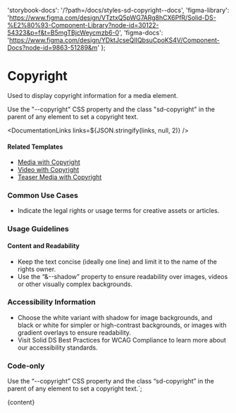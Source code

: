 

  'storybook-docs': '/?path=/docs/styles-sd-copyright--docs',
  'figma-library':
    'https://www.figma.com/design/VTztxQ5pWG7ARg8hCX6PfR/Solid-DS-%E2%80%93-Component-Library?node-id=30122-54323&p=f&t=B5mgTBjcWeycmzb6-0',
  'figma-docs': 'https://www.figma.com/design/YDktJcseQIIQbsuCpoKS4V/Component-Docs?node-id=9863-51289&m'
};

# Copyright

Used to display copyright information for a media element.

Use the "--copyright" CSS property and the class "sd-copyright" in the parent of any element to set a copyright text.

<DefaultStory />

<DocumentationLinks links=${JSON.stringify(links, null, 2)} />

#### Related Templates

- [Media with Copyright](/?path=/docs/templates-media--docs#copyright)
- [Video with Copyright](/?path=/docs/templates-video--docs#video%20element%20with%20copyright)
- [Teaser Media with Copyright](/?path=/docs/templates-teaser-media--docs#teaser%20media%20with%20copyright)

### Common Use Cases

- Indicate the legal rights or usage terms for creative assets or articles.

### Usage Guidelines

#### Content and Readability

- Keep the text concise (ideally one line) and limit it to the name of the rights owner.
- Use the “&--shadow” property to ensure readability over images, videos or other visually complex backgrounds.

### Accessibility Information

- Choose the white variant with shadow for image backgrounds, and black or white for simpler or high-contrast backgrounds, or images with gradient overlays to ensure readability.
- Visit <sd-link href="https://www.figma.com/design/YDktJcseQIIQbsuCpoKS4V/Component-Docs?node-id=10708-5011&t=Z1FxSGWkmXG5r5sw-4" target="_blank">Solid DS Best Practices for WCAG Compliance</sd-link> to learn more about our accessibility standards.

### Code-only

Use the “--copyright” CSS property and the class “sd-copyright” in the parent of any element to set a copyright text.`;

<Meta title="Styles/sd-copyright/Overview" />

<OverviewFormatter story={SdCopyrightStories.Default}>{content}</OverviewFormatter>
